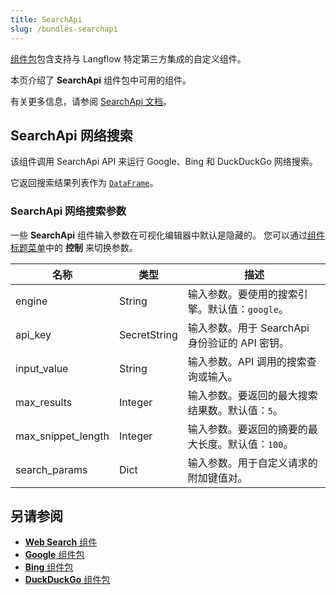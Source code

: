 ```yaml
---
title: SearchApi
slug: /bundles-searchapi
---
```



[组件包](/components-bundle-components)包含支持与 Langflow 特定第三方集成的自定义组件。

本页介绍了 **SearchApi** 组件包中可用的组件。

有关更多信息，请参阅 [SearchApi 文档](https://www.searchapi.io/docs/google)。

## SearchApi 网络搜索

该组件调用 SearchApi API 来运行 Google、Bing 和 DuckDuckGo 网络搜索。

它返回搜索结果列表作为 [`DataFrame`](/data-types#dataframe)。

### SearchApi 网络搜索参数

一些 **SearchApi** 组件输入参数在可视化编辑器中默认是隐藏的。
您可以通过[组件标题菜单](/concepts-components#component-menus)中的 <Icon name="SlidersHorizontal" aria-hidden="true"/> **控制** 来切换参数。

| 名称 | 类型 | 描述 |
|------|------|-------------|
| engine | String | 输入参数。要使用的搜索引擎。默认值：`google`。 |
| api_key | SecretString | 输入参数。用于 SearchApi 身份验证的 API 密钥。 |
| input_value | String | 输入参数。API 调用的搜索查询或输入。 |
| max_results | Integer | 输入参数。要返回的最大搜索结果数。默认值：`5`。 |
| max_snippet_length | Integer | 输入参数。要返回的摘要的最大长度。默认值：`100`。 |
| search_params | Dict | 输入参数。用于自定义请求的附加键值对。 |

## 另请参阅

* [**Web Search** 组件](/components-data#web-search)
* [**Google** 组件包](/bundles-google)
* [**Bing** 组件包](/bundles-bing)
* [**DuckDuckGo** 组件包](/bundles-duckduckgo)